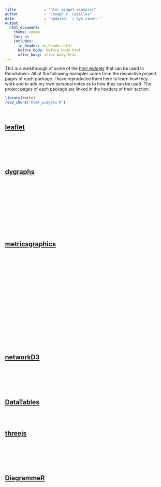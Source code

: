 ```yaml
---
title             : "html widget examples"
author            : "Joseph V. Casillas"
date              : 'Updated: `r Sys.time()`'
output            :
  html_document:
    theme: cosmo
    toc: no
    includes:
      in_header: in_header.html
      before_body: before_body.html
      after_body: after_body.html
---
```


This is a walkthrough of some of the [html widgets](http://www.htmlwidgets.org/showcase_diagrammer.html) that can be used in Rmarkdown. All of the following examples come from the respective project pages of each package. I have reproduced them here to learn how they work and to add my own personal notes as to how they can be used. The project pages of each package are linked in the headers of their section.

```r
library(knitr)
read_chunk('html_widgets.R')
```

</br>

## [leaflet](http://rstudio.github.io/leaflet/)

```r
```

</br>

```r
```

</br>

## [dygraphs](http://rstudio.github.io/dygraphs/index.html)

```r
```

</br>

```r
```

</br>

```r
```

</br>

```r
```

</br>

## [metricsgraphics](http://hrbrmstr.github.io/metricsgraphics/)

```r
```

</br>

```r
```

</br>

```r
```

</br>

```r
```

</br>

```r
```

</br>

```r
```

</br>

```r
```

</br>

## [networkD3](http://christophergandrud.github.io/networkD3/)

```r
```

</br>

```r
```

</br>

## [DataTables](http://rstudio.github.io/DT/)

```r
```

</br>

## [threejs](https://github.com/bwlewis/rthreejs)

```r
```

</br>

```r
```

</br>

## [DiagrammeR](https://github.com/rich-iannone/DiagrammeR)

```r
```

</br>

```r
```


